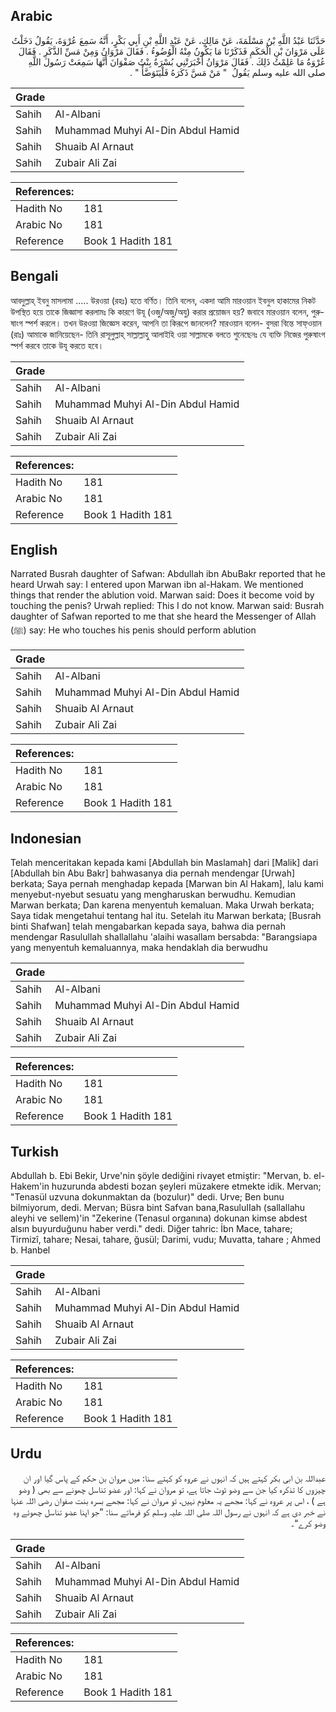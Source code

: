 ## Arabic


<div dir="rtl" lang="ar" style={{fontSize:'larger',backgroundColor:'#f8f9fa',padding:20}}>
حَدَّثَنَا عَبْدُ اللَّهِ بْنُ مَسْلَمَةَ، عَنْ مَالِكٍ، عَنْ عَبْدِ اللَّهِ بْنِ أَبِي بَكْرٍ، أَنَّهُ سَمِعَ عُرْوَةَ، يَقُولُ دَخَلْتُ عَلَى مَرْوَانَ بْنِ الْحَكَمِ فَذَكَرْنَا مَا يَكُونُ مِنْهُ الْوُضُوءُ ‏.‏ فَقَالَ مَرْوَانُ وَمِنْ مَسِّ الذَّكَرِ ‏.‏ فَقَالَ عُرْوَةُ مَا عَلِمْتُ ذَلِكَ ‏.‏ فَقَالَ مَرْوَانُ أَخْبَرَتْنِي بُسْرَةُ بِنْتُ صَفْوَانَ أَنَّهَا سَمِعَتْ رَسُولَ اللَّهِ صلى الله عليه وسلم يَقُولُ ‏ "‏ مَنْ مَسَّ ذَكَرَهُ فَلْيَتَوَضَّأْ ‏"‏ ‏.‏
</div>
<div style={{backgroundColor:'#f8f9fa',padding:20, marginBottom: 10}}><table> <thead> <tr> <th>Grade</th> <th></th> </tr> </thead> <tbody> <tr><td>Sahih</td><td>Al-Albani</td></tr><tr><td>Sahih</td><td>Muhammad Muhyi Al-Din Abdul Hamid</td></tr><tr><td>Sahih</td><td>Shuaib Al Arnaut</td></tr><tr><td>Sahih</td><td>Zubair Ali Zai</td></tr></tbody></table><table> <thead> <tr> <th>References:</th> <th></th> </tr> </thead> <tbody><tr><td>Hadith No</td><td>181</td></tr><tr><td>Arabic No</td><td>181</td></tr><tr><td>Reference</td><td>Book 1 Hadith 181</td></tr></tbody></table></div>

## Bengali


<div dir="ltr" lang="bn" style={{fontSize:'larger',backgroundColor:'#f8f9fa',padding:20}}>
আবদুল্লাহ্ ইবনু মাসলামা ..... উরওয়া (রহঃ) হতে বর্ণিত। তিনি বলেন, একদা আমি মারওয়ান ইবনুল হাকামের নিকট উপস্থিত হয়ে তাকে জিজ্ঞাসা করলামঃ কি কারণে উযূ (ওজু/অজু/অযু) করার প্রয়োজন হয়? জবাবে মারওয়ান বলেন, পুরুষাংগ স্পর্শ করলে। তখন উরওয়া জিজ্ঞেস করেন, আপনি তা কিরূপে জানলেন? মারওয়ান বলেন- বুসরা বিন্তে সাফ্ওয়ান (রাঃ) আমাকে জানিয়েছেন- তিনি রাসূলুল্লাহ্ সাল্লাল্লাহু আলাইহি ওয়া সাল্লামকে বলতে শুনেছেনঃ যে ব্যক্তি নিজের পুরুষাংগ স্পর্শ করবে তাকে উযূ করতে হবে।
</div>
<div style={{backgroundColor:'#f8f9fa',padding:20, marginBottom: 10}}><table> <thead> <tr> <th>Grade</th> <th></th> </tr> </thead> <tbody> <tr><td>Sahih</td><td>Al-Albani</td></tr><tr><td>Sahih</td><td>Muhammad Muhyi Al-Din Abdul Hamid</td></tr><tr><td>Sahih</td><td>Shuaib Al Arnaut</td></tr><tr><td>Sahih</td><td>Zubair Ali Zai</td></tr></tbody></table><table> <thead> <tr> <th>References:</th> <th></th> </tr> </thead> <tbody><tr><td>Hadith No</td><td>181</td></tr><tr><td>Arabic No</td><td>181</td></tr><tr><td>Reference</td><td>Book 1 Hadith 181</td></tr></tbody></table></div>

## English


<div dir="ltr" lang="en" style={{fontSize:'larger',backgroundColor:'#f8f9fa',padding:20}}>
Narrated Busrah daughter of Safwan: Abdullah ibn AbuBakr reported that he heard Urwah say: I entered upon Marwan ibn al-Hakam. We mentioned things that render the ablution void. Marwan said: Does it become void by touching the penis? Urwah replied: This I do not know. Marwan said: Busrah daughter of Safwan reported to me that she heard the Messenger of Allah (ﷺ) say: He who touches his penis should perform ablution
</div>
<div style={{backgroundColor:'#f8f9fa',padding:20, marginBottom: 10}}><table> <thead> <tr> <th>Grade</th> <th></th> </tr> </thead> <tbody> <tr><td>Sahih</td><td>Al-Albani</td></tr><tr><td>Sahih</td><td>Muhammad Muhyi Al-Din Abdul Hamid</td></tr><tr><td>Sahih</td><td>Shuaib Al Arnaut</td></tr><tr><td>Sahih</td><td>Zubair Ali Zai</td></tr></tbody></table><table> <thead> <tr> <th>References:</th> <th></th> </tr> </thead> <tbody><tr><td>Hadith No</td><td>181</td></tr><tr><td>Arabic No</td><td>181</td></tr><tr><td>Reference</td><td>Book 1 Hadith 181</td></tr></tbody></table></div>

## Indonesian


<div dir="ltr" lang="id" style={{fontSize:'larger',backgroundColor:'#f8f9fa',padding:20}}>
Telah menceritakan kepada kami [Abdullah bin Maslamah] dari [Malik] dari [Abdullah bin Abu Bakr] bahwasanya dia pernah mendengar [Urwah] berkata; Saya pernah menghadap kepada [Marwan bin Al Hakam], lalu kami menyebut-nyebut sesuatu yang mengharuskan berwudhu. Kemudian Marwan berkata; Dan karena menyentuh kemaluan. Maka Urwah berkata; Saya tidak mengetahui tentang hal itu. Setelah itu Marwan berkata; [Busrah binti Shafwan] telah mengabarkan kepada saya, bahwa dia pernah mendengar Rasulullah shallallahu 'alaihi wasallam bersabda: "Barangsiapa yang menyentuh kemaluannya, maka hendaklah dia berwudhu
</div>
<div style={{backgroundColor:'#f8f9fa',padding:20, marginBottom: 10}}><table> <thead> <tr> <th>Grade</th> <th></th> </tr> </thead> <tbody> <tr><td>Sahih</td><td>Al-Albani</td></tr><tr><td>Sahih</td><td>Muhammad Muhyi Al-Din Abdul Hamid</td></tr><tr><td>Sahih</td><td>Shuaib Al Arnaut</td></tr><tr><td>Sahih</td><td>Zubair Ali Zai</td></tr></tbody></table><table> <thead> <tr> <th>References:</th> <th></th> </tr> </thead> <tbody><tr><td>Hadith No</td><td>181</td></tr><tr><td>Arabic No</td><td>181</td></tr><tr><td>Reference</td><td>Book 1 Hadith 181</td></tr></tbody></table></div>

## Turkish


<div dir="ltr" lang="tr" style={{fontSize:'larger',backgroundColor:'#f8f9fa',padding:20}}>
Abdullah b. Ebi Bekir, Urve'nin şöyle dediğini rivayet etmiştir: "Mervan, b. el-Hakem'in huzurunda abdesti bozan şeyleri müzakere etmekte idik. Mervan; "Tenasül uzvuna dokunmaktan da (bozulur)" dedi. Urve; Ben bunu bilmiyorum, dedi. Mervan; Büsra bint Safvan bana,RasuluIIah (sallallahu aleyhi ve sellem)'in "Zekerine (Tenasul organına) dokunan kimse abdest alsın buyurduğunu haber verdi." dedi. Diğer tahric: İbn Mace, tahare; Tirmizî, tahare; Nesai, tahare, ğusül; Darimi, vudu; Muvatta, tahare ; Ahmed b. Hanbel
</div>
<div style={{backgroundColor:'#f8f9fa',padding:20, marginBottom: 10}}><table> <thead> <tr> <th>Grade</th> <th></th> </tr> </thead> <tbody> <tr><td>Sahih</td><td>Al-Albani</td></tr><tr><td>Sahih</td><td>Muhammad Muhyi Al-Din Abdul Hamid</td></tr><tr><td>Sahih</td><td>Shuaib Al Arnaut</td></tr><tr><td>Sahih</td><td>Zubair Ali Zai</td></tr></tbody></table><table> <thead> <tr> <th>References:</th> <th></th> </tr> </thead> <tbody><tr><td>Hadith No</td><td>181</td></tr><tr><td>Arabic No</td><td>181</td></tr><tr><td>Reference</td><td>Book 1 Hadith 181</td></tr></tbody></table></div>

## Urdu


<div dir="rtl" lang="ur" style={{fontSize:'larger',backgroundColor:'#f8f9fa',padding:20}}>
عبداللہ بن ابی بکر کہتے ہیں کہ انہوں نے عروہ کو کہتے سنا: میں مروان بن حکم کے پاس گیا اور ان چیزوں کا تذکرہ کیا جن سے وضو ٹوٹ جاتا ہے، تو مروان نے کہا: اور عضو تناسل چھونے سے بھی ( وضو ہے ) ، اس پر عروہ نے کہا: مجھے یہ معلوم نہیں، تو مروان نے کہا: مجھے بسرہ بنت صفوان رضی اللہ عنہا نے خبر دی ہے کہ انہوں نے رسول اللہ صلی اللہ علیہ وسلم کو فرماتے سنا: ”جو اپنا عضو تناسل چھوئے وہ وضو کرے“۔
</div>
<div style={{backgroundColor:'#f8f9fa',padding:20, marginBottom: 10}}><table> <thead> <tr> <th>Grade</th> <th></th> </tr> </thead> <tbody> <tr><td>Sahih</td><td>Al-Albani</td></tr><tr><td>Sahih</td><td>Muhammad Muhyi Al-Din Abdul Hamid</td></tr><tr><td>Sahih</td><td>Shuaib Al Arnaut</td></tr><tr><td>Sahih</td><td>Zubair Ali Zai</td></tr></tbody></table><table> <thead> <tr> <th>References:</th> <th></th> </tr> </thead> <tbody><tr><td>Hadith No</td><td>181</td></tr><tr><td>Arabic No</td><td>181</td></tr><tr><td>Reference</td><td>Book 1 Hadith 181</td></tr></tbody></table></div>